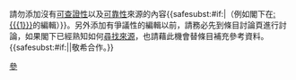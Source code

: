 {{{icon|[[File:Information orange.svg|25px]] }}}請勿添加沒有[[Wikipedia:可供查證|可查證性]]以及[[Wikipedia:可靠來源|可靠性]]來源的內容{{<includeonly>safesubst:</includeonly>#if:{{{1|}}}|（例如閣下在[[:{{{1}}}]]的編輯）}}。另外添加有爭議性的編輯以前，請務必先到條目討論頁進行討論，如果閣下已經熟知如何[[Wikipedia:列明來源|尋找來源]]，也請藉此機會替條目補充參考資料。{{<includeonly>safesubst:</includeonly>#if:{{{2|}}}|{{{2}}}|敬希合作。}}<!-- Template:uw-unsourced2 --><noinclude>
{{Templatesnotice|series = uw-unsourced|max = 3|s1 = uw-unsor2}}
[[Category:用戶警告模板|參]]
</noinclude>